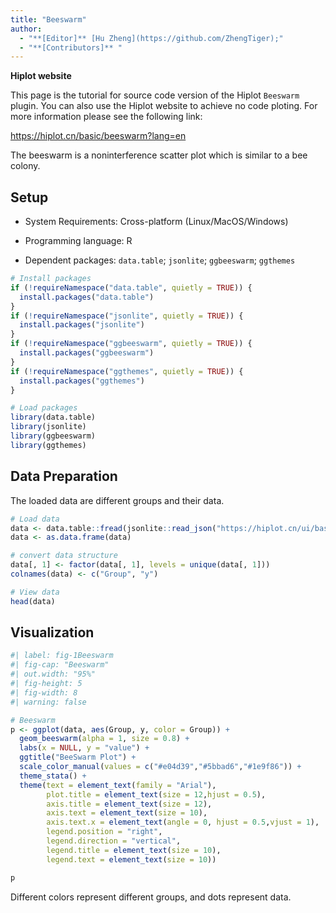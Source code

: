 ```yaml
---
title: "Beeswarm"
author:
  - "**[Editor]** [Hu Zheng](https://github.com/ZhengTiger);"
  - "**[Contributors]** "
---
```


::: callout-note
**Hiplot website**

This page is the tutorial for source code version of the Hiplot `Beeswarm` plugin. You can also use the Hiplot website to achieve no code ploting. For more information please see the following link:

<https://hiplot.cn/basic/beeswarm?lang=en>
:::

The beeswarm is a noninterference scatter plot which is similar to a bee colony.

## Setup

-   System Requirements: Cross-platform (Linux/MacOS/Windows)

-   Programming language: R

-   Dependent packages: `data.table`; `jsonlite`; `ggbeeswarm`; `ggthemes`

```r
# Install packages
if (!requireNamespace("data.table", quietly = TRUE)) {
  install.packages("data.table")
}
if (!requireNamespace("jsonlite", quietly = TRUE)) {
  install.packages("jsonlite")
}
if (!requireNamespace("ggbeeswarm", quietly = TRUE)) {
  install.packages("ggbeeswarm")
}
if (!requireNamespace("ggthemes", quietly = TRUE)) {
  install.packages("ggthemes")
}

# Load packages
library(data.table)
library(jsonlite)
library(ggbeeswarm)
library(ggthemes)
```

## Data Preparation

The loaded data are different groups and their data.

```r
# Load data
data <- data.table::fread(jsonlite::read_json("https://hiplot.cn/ui/basic/beeswarm/data.json")$exampleData$textarea[[1]])
data <- as.data.frame(data)

# convert data structure
data[, 1] <- factor(data[, 1], levels = unique(data[, 1]))
colnames(data) <- c("Group", "y")

# View data
head(data)
```

## Visualization

```r
#| label: fig-1Beeswarm
#| fig-cap: "Beeswarm"
#| out.width: "95%"
#| fig-height: 5
#| fig-width: 8
#| warning: false

# Beeswarm
p <- ggplot(data, aes(Group, y, color = Group)) +
  geom_beeswarm(alpha = 1, size = 0.8) +
  labs(x = NULL, y = "value") +
  ggtitle("BeeSwarm Plot") +
  scale_color_manual(values = c("#e04d39","#5bbad6","#1e9f86")) +
  theme_stata() +
  theme(text = element_text(family = "Arial"),
        plot.title = element_text(size = 12,hjust = 0.5),
        axis.title = element_text(size = 12),
        axis.text = element_text(size = 10),
        axis.text.x = element_text(angle = 0, hjust = 0.5,vjust = 1),
        legend.position = "right",
        legend.direction = "vertical",
        legend.title = element_text(size = 10),
        legend.text = element_text(size = 10))

p
```

Different colors represent different groups, and dots represent data.


